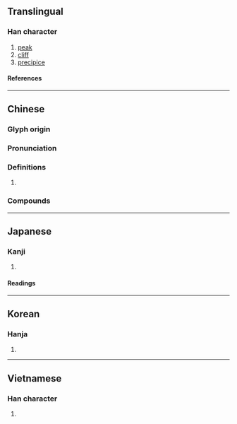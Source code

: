 {{character info}}
==Translingual==

===Han character===
{{Han char|rn=46|rad=山|as=05|sn=8|four=22602|canj=USHR|ids=⿱山召}}

# [[peak]]
# [[cliff]]
# [[precipice]]

====References====
{{Han ref|kx=0309.160|dkj=07981|dj=0609.100|hdz=10769.050|uh=5CA7}}

----

==Chinese==
{{zh-forms|alt=岹}}

===Glyph origin===
{{Han etym}}

===Pronunciation===
{{zh-pron
|m=tiáo
|c=tiu4
|mc=y
|oc=y
|cat=a
}}

===Definitions===
{{zh-hanzi}}

# {{zh-used2|c}}

===Compounds===
{{zh-der|岧岧|岧嶢|岧嵽}}

----

==Japanese==

===Kanji===
{{ja-kanji|grade=|rs=山05}}

# {{rfdef|ja|sort=山05}}

====Readings====
{{ja-readings
|on=てう, でう
}}

----

==Korean==

===Hanja===
{{ko-hanja|초}}

# {{rfdef|ko|sort=山05}}

----

==Vietnamese==

===Han character===
{{vi-readings|rs=山05|reading=đèo}}

# {{rfdef|vi|sort=山05}}